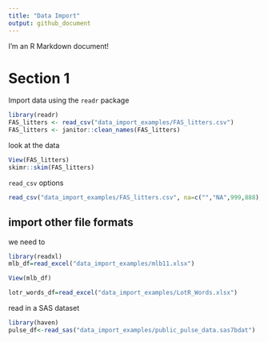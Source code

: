 ```yaml
---
title: "Data Import"
output: github_document
---
```


I'm an R Markdown document! 

# Section 1

Import data using the `readr` package

```r
library(readr)
FAS_litters <- read_csv("data_import_examples/FAS_litters.csv")
FAS_litters <- janitor::clean_names(FAS_litters)
```

look at the data
```r
View(FAS_litters)
skimr::skim(FAS_litters)
```

`read_csv` options
```r
read_csv("data_import_examples/FAS_litters.csv", na=c("","NA",999,888),skip = 2)
```

## import other file formats

we need to 
```r
library(readxl)
mlb_df=read_excel("data_import_examples/mlb11.xlsx")
```

```r
View(mlb_df)
```

```r
lotr_words_df=read_excel("data_import_examples/LotR_Words.xlsx")
```

read in a SAS dataset
```r
library(haven)
pulse_df<-read_sas("data_import_examples/public_pulse_data.sas7bdat")
```

